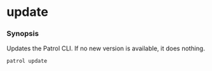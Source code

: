 # update

### Synopsis

Updates the Patrol CLI. If no new version is available, it does nothing.

```
patrol update
```
